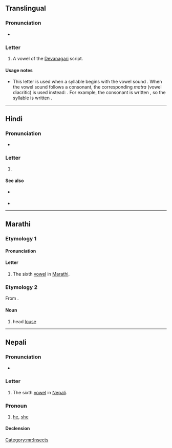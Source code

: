 {{character info}}
==Translingual==

===Pronunciation===
* {{IPA|mul|/uː/}}

===Letter===
{{mul-Deva|ū}}

# A vowel of the [[Devanagari]] script.

====Usage notes====
* This letter is used when a syllable begins with the vowel sound {{IPAchar|/uː/|lang=mul}}. When the vowel sound follows a consonant, the corresponding ''matra'' (vowel diacritic) is used instead: {{m|mul|&#x0942;|sc=Deva}}. For example, the consonant {{IPAchar|/k/|lang=mul}} is written {{m|mul|क|sc=Deva}}, so the syllable {{IPAchar|/kuː/|lang=mul}} is written {{m|mul||कू|sc=Deva}}.

----

==Hindi==

===Pronunciation===
* {{IPA|hi|/uː/}}

===Letter===
{{head|hi|letter}}

# {{n-g|the sixth [[vowel]] in [[Hindi]]}}

====See also====
* {{sense|matra}} {{l|hi|ू}}
* {{list:Devanagari script letters/hi}}

----

==Marathi==

===Etymology 1===

====Pronunciation====
{{IPA|mr|/uː/}}

====Letter====
{{head|mr|letter}}

# The sixth [[vowel]] in [[Marathi]].

===Etymology 2===
From {{inh|mr|sa|यूका}}.

====Noun====
{{mr-noun|g=f|p=उवा}}

# head [[louse]]

[[Category:mr:Insects]]

----


==Nepali==

===Pronunciation===
* {{ne-IPA}}

===Letter===
{{head|ne|letter}}

# The sixth [[vowel]] in [[Nepali]].

===Pronoun===
{{ne-pos|pronoun}}

# [[he]], [[she]] {{gloss|animate third-person singular pronoun, low/mid respect}}

====Declension====
{{ne-decl-pron}}